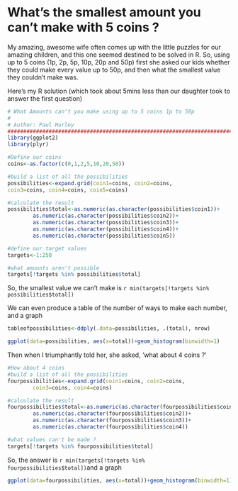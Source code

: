 # What's the smallest amount you can't make with 5 coins ?

My amazing, awesome wife often comes up with the little puzzles for our
amazing children, and this one seemed destined to be solved in R.  So, 
using up to 5 coins (1p, 2p, 5p, 10p, 20p and 50p) first she asked our 
kids whether they could make every value up to 50p, and then what the 
smallest value they couldn't make was.

Here's my R solution (which took about 5mins less than our daughter took 
to answer the first question)

```r
# What Amounts can't you make using up to 5 coins 1p to 50p
# 
# Author: Paul Hurley
###############################################################################
library(ggplot2)
library(plyr)

#Define our coins
coins<-as.factor(c(0,1,2,5,10,20,50))

#build a list of all the possibilities
possibilities<-expand.grid(coin1=coins, coin2=coins, 
coin3=coins, coin4=coins, coin5=coins)

#calculate the result
possibilities$total<-as.numeric(as.character(possibilities$coin1))+
		as.numeric(as.character(possibilities$coin2))+
		as.numeric(as.character(possibilities$coin3))+
		as.numeric(as.character(possibilities$coin4))+
		as.numeric(as.character(possibilities$coin5))

#define our target values
targets<-1:250

#what amounts aren't possible
targets[!targets %in% possibilities$total]
```

So, the smallest value we can't make is 
`r min(targets[!targets %in% possibilities$total])`

We can even produce a table of the number of ways to make each
 number, and a graph
```r
tableofpossibilities<-ddply(.data=possibilities, .(total), nrow)

ggplot(data=possibilities, aes(x=total))+geom_histogram(binwidth=1)
```

Then when I triumphantly told her, she asked, 'what about 4 coins ?'
```r
#How about 4 coins
#build a list of all the possibilities
fourpossibilities<-expand.grid(coin1=coins, coin2=coins, 
		coin3=coins, coin4=coins)

#calculate the result
fourpossibilities$total<-as.numeric(as.character(fourpossibilities$coin1))+
		as.numeric(as.character(fourpossibilities$coin2))+
		as.numeric(as.character(fourpossibilities$coin3))+
		as.numeric(as.character(fourpossibilities$coin4))

#what values can't be made ?
targets[!targets %in% fourpossibilities$total]
```
So, the answer is `r min(targets[!targets %in% fourpossibilities$total])`and a graph
```r

ggplot(data=fourpossibilities, aes(x=total))+geom_histogram(binwidth=1)
```